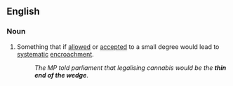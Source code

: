 ==English==
===Noun===
{{infl|en|noun|head=the [[thin]] [[end]] [[of]] [[the]] [[wedge]]}}

# {{idiomatic}} Something that if [[allowed]] or [[accepted]] to a small degree would lead to [[systematic]] [[encroachment]].
#: ''The MP told parliament that legalising cannabis would be the '''thin end of the wedge'''''.